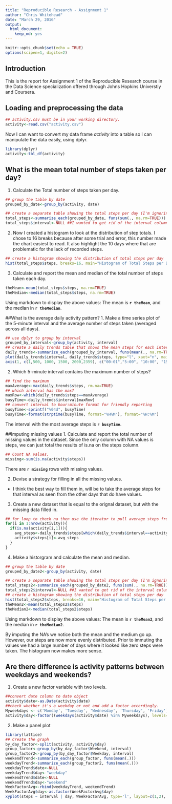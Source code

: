 ```yaml
---
title: "Reproducible Research - Assignment 1"
author: "Chris Whitehead"
date: "March 29, 2016"
output:
  html_document:
    keep_md: yes
---
```


```r
knitr::opts_chunk$set(echo = TRUE)
options(scipen=1, digits=2)
```

## Introduction

This is the report for Assignment 1 of the Reproducible Research course in the Data Science specialization offered through Johns Hopkins Universtiy and Coursera.

## Loading and preprocessing the data

```r
## activity.csv must be in your working directory.
activity<-read.csv("activity.csv")
```
Now I can want to convert my data frame *activity* into a table so I can manipulate the data easily, using dplyr.

```r
library(dplyr)
activity<-tbl_df(activity)
```

## What is the mean total number of steps taken per day?
1. Calculate the Total number of steps taken per day.
```r
## group the table by date
grouped_by_date<-group_by(activity, date)

## create a separate table showing the total steps per day (I'm ignoring NA values at this point)
total_steps<-summarize_each(grouped_by_date, funs(sum(., na.rm=TRUE)))
total_steps$interval<-NULL ##I wanted to get rid of the interval column as it is not needed
```

2. Now I created a histogram to look at the distribution of step totals. I chose to 16 breaks because after some trial and error, this number made the chart easiest to read. It also highlight the 10 days where that are problematic for the lack of recorded steps.
```r
## create a histogram showing the distribution of total steps per day
hist(total_steps$steps, breaks=16, main="Histogram of Total Steps per Day", xlab="Total Steps", ylab="Frequency in Number of Days") 
```

3. Calculate and report the mean and median of the total number of steps taken each day.
```r
theMean<-mean(total_steps$steps, na.rm=TRUE)
theMedian<-median(total_steps$steps, na.rm=TRUE)
```
Using markdown to display the above values: The mean is **`r theMean`**, and the median in **`r theMedian`**.

##What is the average daily activity pattern?
1. Make a time series plot of the 5-minute interval and the average number of steps taken (averaged across all days).
```r
## use dplyr to group by interval
grouped_by_interval<-group_by(activity, interval)
## create a daily trends table that shows the mean steps for each interval
daily_trends<-summarize_each(grouped_by_interval, funs(mean(., na.rm=TRUE)))
plot(daily_trends$interval, daily_trends$steps, type="l", xaxt="n", main="Average Daily Activity Pattern", xlab="Time", ylab="Average Steps")
axis(1, c(1,500, 1000, 1500, 2000,2359), c("00:01","5:00", "10:00", "15:00", "20:00","23:59")) ##Changed the x-axis so it was more intuitive.

```

2. Which 5-minute interval contains the maximum number of steps?

```r
## find the maximum
maxAverage<-max(daily_trends$steps, rm.na=TRUE)
## which interval has the max?
maxRow<-which(daily_trends$steps==maxAverage)
busyTime<-daily_trends$interval[maxRow]
## convert interval to hour:minute format for friendly reporting
busyTime<-sprintf("%04d", busyTime)
busyTime<-format(strptime(busyTime, format="%H%M"), format="%H:%M")
```

The interval with the most average steps is **`r busyTime`**.

##Imputing missing values
1. Calculate and report the total number of missing values in the dataset. Since the only column with NA values is steps, we can just total the results of is.na on the steps column.
```r
## Count NA values.
missing<-sum(is.na(activity$steps))
```
There are **`r missing`** rows with missing values.

2. Devise a strategy for filling in all the missing values.
  + I think the best way to fill them in, will be to take the average steps for that interval as seen from the other days that do have values.
3. Create a new dataset that is equal to the orignal dataset, but with the missing data filled in.
```r
## for loop to check na then use the iterator to pull average steps from daily trends data frame
for(i in 1:nrow(activity)){
  if(is.na(activity[i,1])){
    avg_steps<-daily_trends$steps[which(daily_trends$interval==activity$interval[i])]
    activity$steps[i]<-avg_steps
  }
} 

```
4. Make a historgram and calculate the mean and median.
```r
## group the table by date
grouped_by_date2<-group_by(activity, date)

## create a separate table showing the total steps per day (I'm ignoring NA values at this point)
total_steps2<-summarize_each(grouped_by_date2, funs(sum(., na.rm=TRUE)))
total_steps2$interval<-NULL ##I wanted to get rid of the interval column as it is not needed
## create a histogram showing the distribution of total steps per day
hist(total_steps2$steps, breaks=16, main="Histogram of Total Steps per Day (with immuted values)", xlab="Total Steps", ylab="Frequency in Number of Days") 
theMean2<-mean(total_steps2$steps)
theMedian2<-median(total_steps2$steps)
```
Using markdown to display the above values: The mean is **`r theMean2`**, and the median in **`r theMedian2`**.

By imputing the NA's we notice both the mean and the medium go up. However, our steps are now more evenly distributed. Prior to immuting the values we had a large number of days where it looked like zero steps were taken. The histogram now makes more sense. 

## Are there difference is activity patterns between weekdays and weekends?
1. Create a new factor variable with two levels.
```r
##convert date column to date object
activity$date<-as.Date(activity$date)
##check whether it's a weekday or not and add a factor accordingly. 
Myweekdays <- c('Monday', 'Tuesday', 'Wednesday', 'Thursday', 'Friday')
activity$day<-factor((weekdays(activity$date) %in% Myweekdays), levels=c(FALSE, TRUE), labels=c('Weekend','Weekday'))

```

2. Make a panel plot
```r
library(lattice)
## Create the graph
by_day_factor<-split(activity, activity$day)
group_factor<-group_by(by_day_factor$Weekend, interval)
group_factor2<-group_by(by_day_factor$Weekday, interval)
weekendTrend<-summarize_each(group_factor, funs(mean(.)))
weekdayTrend<-summarize_each(group_factor2, funs(mean(.)))
weekdayTrend$date<-NULL
weekdayTrend$day<-"weekday"
weekendTrend$date<-NULL
weekendTrend$day<-"weekend"
WeekFactorAvg<-rbind(weekdayTrend, weekendTrend)
WeekFactorAvg$day<-as.factor(WeekFactorAvg$day)
xyplot(steps ~ interval | day, WeekFactorAvg, type='l', layout=c(1,2), ylab="number of steps", main="Activity per Interval Comparison")
```

